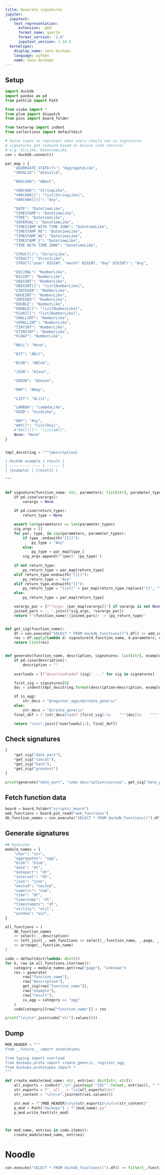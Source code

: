 ```yaml
---
title: Generate signatures
jupyter:
  jupytext:
    text_representation:
      extension: .qmd
      format_name: quarto
      format_version: '1.0'
      jupytext_version: 1.14.5
  kernelspec:
    display_name: venv-duckops
    language: python
    name: venv-duckops
---
```




## Setup

```python
import duckdb
import pandas as pd
from pathlib import Path

from siuba import *
from plum import dispatch
from pins import board_folder

from textwrap import indent
from collections import defaultdict

# Union types to represent what users should see in signatures
# signatures get reduced based on Unions (and returns)
# e.g. StrLike, DatetimeLike
con = duckdb.connect()

par_map = {
    'AGGREGATE_STATE<?>': "AggregateLike",
    "INVALID": "AInvalid",

    "BOOLEAN": "ABool",

    "VARCHAR": "StringLike",
    "VARCHAR[]": "list[StringLike]",
    "VARCHAR[][]": "Any",

    "DATE": "DatetimeLike",
    "TIMESTAMP": "DatetimeLike",
    "TIME": "DatetimeLike",
    "INTERVAL": "DatetimeLike",
    "TIMESTAMP WITH TIME ZONE": "DatetimeLike",
    "TIMESTAMP_MS": "DatetimeLike",
    "TIMESTAMP_NS": "DatetimeLike",
    "TIMESTAMP_S": "DatetimeLike",
    "TIME WITH TIME ZONE": "DatetimeLike",

    "STRUCT()": "StructLike",
    "STRUCT": "StructLike",
    'STRUCT("year" BIGINT, "month" BIGINT, "day" BIGINT)': "Any",

    "DECIMAL": "NumberLike",
    "BIGINT": "NumberLike",
    "UBIGINT": "NumberLike",
    "UBIGINT[]": "list[NumberLike]",
    "UINTEGER": "NumberLike",
    "HUGEINT": "NumberLike",
    "INTEGER": "NumberLike",
    "DOUBLE": "NumberLike",
    "DOUBLE[]": "list[NumberLike]",
    "FLOAT[]": "list[NumberLike]",
    "SMALLINT": "NumberLike",
    "USMALLINT": "NumberLike",
    "TINYINT": "NumberLike",
    "UTINYINT": "NumberLike",
    "FLOAT": "NumberLike",

    "NULL": "None",

    "BIT": "ABit",

    "BLOB": "ABlob",

    "JSON": "AJson",

    "UNION": "AUnion",

    "MAP": "AMap",

    "LIST": "AList",

    "LAMBDA": "LambdaLike",
    "UUID": "UuidLike",

    "ANY": "Any",
    "ANY[]": "list[Any]",
    #"ANY[][]": "list[ANY]",
    None: "None"
}


tmpl_docstring = """{description}

| duckdb example | result |
| -------------- | ------ |
| {example} | {result} |

"""


def signature(function_name: str, parameters: list[str], parameter_types: list[str], return_type: str, varargs):
    if pd.isna(varargs):
        varargs = None
    
    if pd.isna(return_type):
        return_type = None

    assert len(parameters) == len(parameter_types)
    sig_args = []
    for par, type_ in zip(parameters, parameter_types):
        if type_.endswith("[][]"):
            py_type = "Any"
        else:
            py_type = par_map[type_]
        sig_args.append(f"{par}: {py_type}")
    
    if not return_type:
        py_return_type = par_map[return_type]
    elif return_type.endswith("[][]"):
        py_return_type = "Any"
    elif return_type.endswith("[]"):
        py_return_type = "list[" + par_map[return_type.replace("[]", "")] + "]"
    else:
        py_return_type = par_map[return_type]

    varargs_par = [f"*args: {par_map[varargs]}"] if varargs is not None else []
    joined_pars = ', '.join([*sig_args, *varargs_par])
    return f"{function_name}({joined_pars}) -> {py_return_type}"


def get_sig(function_name):
    df = con.execute("SELECT * FROM duckdb_functions()").df() >> add_count(_.function_name) >> filter(_.function_name == function_name, _.function_type != "table") 
    res = df.apply(lambda d: signature(d.function_name, d.parameters, d.parameter_types, d.return_type, d.varargs), axis=1).unique()
    return list(res)


def generate(function_name, description, signatures: list[str], example, result, is_agg=False):
    if pd.isna(description):
        description = ""
    
    overloads = [f"@overload\ndef {sig}: ..." for sig in signatures]

    first_sig = signatures[0]
    doc = indent(tmpl_docstring.format(description=description, example=example, result = result), " "*4).lstrip(" ")

    if is_agg:
        str_decs = "@register_agg\n@create_generic"
    else:
        str_decs = "@create_generic"
    final_def = f'{str_decs}\ndef {first_sig}:\n    """{doc}\n    """'

    return "\n\n".join([*overloads[1:], final_def])
```

## Check signatures

```python
[
    *get_sig("date_part"),
    *get_sig("concat"),
    *get_sig("hash"),
    *get_sig("greatest")
]

print(generate("date_part", "some description\nyo\nyo", get_sig("date_part")))
```

## Fetch function data

```python
board = board_folder("scripts/_board")
web_functions = board.pin_read("web_functions")
db_function_names = con.execute("SELECT * FROM duckdb_functions()").df() >> add_count(_.function_name) >> filter(_.function_type.isin(["aggregate", "scalar"]), _.function_name.str.contains("^[a-zA-Z]")) >>  distinct(_.function_name, _keep_all=True)
```

## Generate signatures

```python
## Generate
module_names = {
    "char": "str",
    "aggregates": "agg",
    "blob": "blob",
    "date": "dt",
    "datepart": "dt",
    "interval": "dt",
    "json": "json",
    "nested": "nested",
    "numeric": "num",
    "time": "dt",
    "timestamp": "dt",
    "timestamptz": "dt",
    "utility": "util",
    "window": "win",
}

all_functions = (
    db_function_names
    >> select(-_.description)
    >> left_join(_, web_functions >> select(_.function_name, _.page, _.description, _.example, _.result), "function_name")
    >> arrange(_.function_name)
)

code = defaultdict(lambda: dict())
for k, row in all_functions.iterrows():
    category = module_names.get(row["page"], "unknown")
    res = generate(
        row["function_name"],
        row["description"],
        get_sig(row["function_name"]),
        row["example"],
        row["result"],
        is_agg = category == "agg"
    )
    code[category][row["function_name"]] = res
```

```python
print("\n\n\n".join(code["str"].values()))
```

## Dump

```python
MOD_HEADER = """
from __future__ import annotations

from typing import overload
from duckops.proto import create_generic, register_agg
from duckops.prototypes import *
"""

def create_module(mod_name: str, entries: dict[str, str]):
    all_exports = indent(",\n".join(map('"{0}"'.format, entries)), " "*4)
    str_exports = f"__all__ = (\n{all_exports}\n)"
    str_content = "\n\n\n".join(entries.values())

    str_mod = f"{MOD_HEADER}\n\n{str_exports}\n\n\n{str_content}"
    p_mod = Path("duckops") / f"{mod_name}.py"
    p_mod.write_text(str_mod)

    

for mod_name, entries in code.items():
    create_module(mod_name, entries)
```

# Noodle

```python
con.execute("SELECT * FROM duckdb_functions()").df() >> filter(_.function_name == "list_pack")
```

